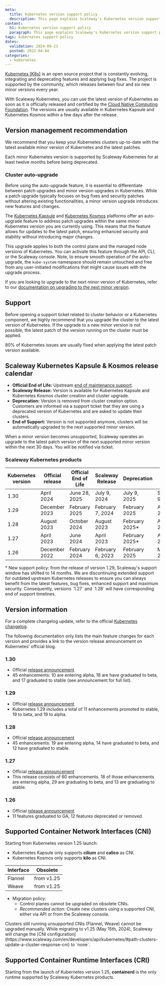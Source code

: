 ```yaml
---
meta:
  title: Kubernetes version support policy
  description: This page explains Scaleway's Kubernetes version support policy
content:
  h1: Kubernetes version support policy
  paragraph: This page explains Scaleway's Kubernetes version support policy
tags: kubernetes support-policy
dates:
  validation: 2024-09-23
  posted: 2022-04-04
categories:
  - kubernetes
---
```


[Kubernetes (K8s)](https://kubernetes.io) is an open source project that is constantly evolving, integrating and deprecating features and applying bug fixes. The project is supported by the community, which releases between four and six new minor versions every year.

With Scaleway Kubernetes, you can use the latest version of Kubernetes as soon as it is officially released and certified by the [Cloud Native Computing Foundation](https://www.cncf.io/). The versions are usually available in Kubernetes Kapsule and Kubernetes Kosmos within a few days after the release.

## Version management recommendation

We recommend that you keep your Kubernetes clusters up-to-date with the latest available minor version of Kubernetes and the latest patches.

<Message type="note">
  Each minor Kubernetes version is supported by Scaleway Kubernetes for at least twelve months before being deprecated.
</Message>

### Cluster auto-upgrade

Before using the auto-upgrade feature, it is essential to differentiate between patch upgrades and minor version upgrades in Kubernetes. While a patch upgrade typically focuses on bug fixes and security patches without altering existing functionalities, a minor version upgrade introduces new features and changes.

The [Kubernetes Kapsule](https://www.scaleway.com/en/kubernetes-kapsule/) and [Kubernetes Kosmos](https://www.scaleway.com/en/kubernetes-kosmos/) platforms offer an auto-upgrade feature to address patch upgrades within the same minor Kubernetes version you are currently using. This means that the feature allows for updates to the latest patch, ensuring enhanced security and stability without introducing major changes.

This upgrade applies to both the control plane and the managed node versions of Kubernetes. You can activate this feature through the API, CLI, or the Scaleway console. Note, to ensure smooth operation of the auto-upgrade, the `kube-system` namespace should remain untouched and free from any user-initiated modifications that might cause issues with the upgrade process.

If you are looking to upgrade to the next minor version of Kubernetes, refer to our [documentation on upgrading to the next minor version](/containers/kubernetes/how-to/upgrade-kubernetes-version/).

## Support

Before opening a support ticket related to cluster behavior or a Kubernetes component, we highly recommend that you upgrade the cluster to the latest version of Kubernetes. If the upgrade to a new minor version is not possible, the latest patch of the version running on the cluster must be applied.

80% of Kubernetes issues are usually fixed when applying the latest patch version available.

## Scaleway Kubernetes Kapsule & Kosmos release calendar

* **Official End of Life:** Upstream [end of maintenance support](https://endoflife.date/kubernetes).
* **Scaleway Release:** Version is available for Kubernetes Kapsule and Kubernetes Kosmos cluster creation and cluster upgrade.
* **Deprecation:** Version is removed from cluster creation option. Customers are informed via a support ticket that they are using a deprecated version of Kubernetes and are asked to update their clusters.
* **End of Support:** Version is not supported anymore, clusters will be automatically upgraded to the next supported minor version.

<Message type="note">
When a minor version becomes unsupported, Scaleway operates an upgrade to the latest patch version of the next supported minor version within the next 30 days. You will be notified via ticket.
</Message>

### Scaleway Kubernetes products

| Kubernetes version | Official release | Official End of Life | Scaleway Release             | Deprecation      | End of Support    |
|--------------------|------------------|----------------------|------------------------------|------------------|-------------------|
| 1.30               | April 2024       | June 28, 2025        | July 9, 2024                 | July 9, 2025     | September 9, 2025 |
| 1.29               | December 2023    | February 2025        | February 7, 2024             | February 2025    | April 7, 2025*    |
| 1.28               | August 2023      | October 2024         | August 2023                  | February 2025*   | April 7, 2025*    |
| 1.27               | April 2023       | June 2024            | April 2023                   | February 2025*   | April 7, 2025*    |
| 1.26               | December 2022    | February 2024        | February 6, 2023             | February 2025    | March 6, 2025     |

<Message type="important">
* New support policy: from the release of version 1.29, Scaleway's support window has shifted to 14 months.
We are discontinuing extended support for outdated upstream Kubernetes releases to ensure you can always benefit from the latest features, bug fixes, enhanced support and maximum security.
Consequently, versions `1.27` and  `1.28` will have corresponding end of support timelines.
</Message>

## Version information
For a complete changelog update, refer to the official [Kubernetes changelog](https://kubernetes.io/releases/).

The following documentation only lists the main feature changes for each version and provides a link to the version release announcement on Kubernetes' official blog.

### 1.30
* Official [release announcement](https://kubernetes.io/blog/2024/04/17/kubernetes-v1-30-release/)
* 45 enhancements: 10 are entering alpha, 18 are have graduated to beta, and 17 graduated to stable (see announcement for full list).

### 1.29
* Official [release announcement](https://kubernetes.io/blog/2023/12/18/kubernetes-1-29-feature-loadbalancer-ip-mode-alpha/)
* Kubernetes 1.29 includes a total of 11 enhancements promoted to stable, 19 to beta, and 19 to alpha.

### 1.28
* Official [release announcement](https://kubernetes.io/blog/2023/08/15/kubernetes-v1-28-release/)
* 45 enhancements: 19 are entering alpha, 14 have graduated to beta, and 12 have graduated to stable.

### 1.27
* Official [release announcement](https://kubernetes.io/blog/2023/04/11/kubernetes-v1-27-release/)
* This release consists of 60 enhancements. 18 of those enhancements are entering alpha, 29 are graduating to beta, and 13 are graduating to stable.

### 1.26
* Official [release announcement](https://kubernetes.io/blog/2022/12/09/kubernetes-v1-26-release/)
* 11 features graduated to GA, 12 features deprecated or removed.


## Supported Container Network Interfaces (CNI)

Starting from Kubernetes version 1.25 launch:
* Kubernetes Kapsule only supports **cilium** and **calico** as CNI.
* Kubernetes Kosmos only supports **kilo** as CNI.

| Interface |   Obsolete  |
|-----------|-------------|
| Flannel   |  from v1.25 |
| Weave     |  from v1.25 |

* Migration policy:
  * Control planes cannot be upgraded on obsolete CNIs.
  * *Recommended action:* Create new clusters using a supported CNI, either via API or from the Scaleway console.

<Message type="important">
Clusters still running unsupported CNIs (Flannel, Weave) cannot be upgraded manually. While migrating to v1.25 (May 15th, 2024), Scaleway will change the [CNI configuration](https://www.scaleway.com/en/developers/api/kubernetes/#path-clusters-update-a-cluster-response-cni) to `none`.
</Message>

## Supported Container Runtime Interfaces (CRI)

Starting from the launch of Kubernetes version 1.25, **containerd** is the only runtime supported by Scaleway Kubernetes products.
